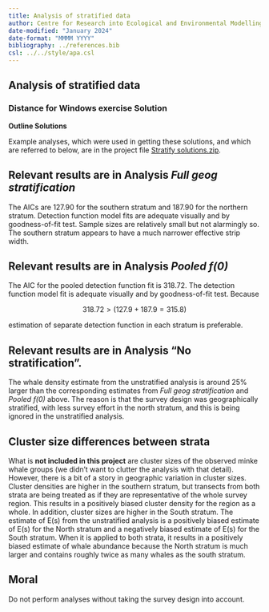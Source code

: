```yaml
---
title: Analysis of stratified data
author: Centre for Research into Ecological and Environmental Modelling <br> **University of St Andrews**
date-modified: "January 2024"
date-format: "MMMM YYYY"
bibliography: ../references.bib
csl: ../../style/apa.csl
---
```


:::{.callout-warning collapse=false appearance='default' icon=true}
# Analysis of stratified data
### Distance for Windows exercise Solution
:::


**Outline Solutions**

Example analyses, which were used in getting these solutions, and which are referred to below, are in the project file [Stratify solutions.zip](Stratify solutions.zip).

## Relevant results are in Analysis *Full geog stratification*

The AICs are 127.90 for the southern stratum and 187.90 for the northern stratum. Detection function model fits are adequate visually and by goodness-of-fit test. Sample sizes are relatively small but not alarmingly so. The southern stratum appears to have a much narrower effective strip width.

## Relevant results are in Analysis *Pooled f(0)*

The AIC for the pooled detection function fit is 318.72. The detection function model fit is adequate visually and by goodness-of-fit test. Because

$$318.72 > (127.9+187.9=315.8)$$

estimation of separate detection function in each stratum is preferable.

## Relevant results are in Analysis “No stratification”.

The whale density estimate from the unstratified analysis is around 25% larger than the corresponding estimates from *Full geog stratification* and *Pooled f(0)* above. The reason is that the survey design was geographically stratified, with less survey effort in the north stratum, and this is being ignored in the unstratified analysis.  

:::{.callout-note collapse=false appearance='default' icon=true}
## Cluster size differences between strata

What is **not included in this project** are cluster sizes of the observed minke whale groups (we didn’t want to clutter the analysis with that detail). However, there is a bit of a story in geographic variation in cluster sizes. Cluster densities are higher in the southern stratum, but transects from both strata are being treated as if they are representative of the whole survey region. This results in a positively biased cluster density for the region as a whole. In addition, cluster sizes are higher in the South stratum. The estimate of E(s) from the unstratified analysis is a positively biased estimate of E(s) for the North stratum and a negatively biased estimate of E(s) for the South stratum. When it is applied to both strata, it results in a positively biased estimate of whale abundance because the North stratum is much larger and contains roughly twice as many whales as the south stratum.
:::

:::{.callout-warning collapse=false appearance='default' icon=true}
## Moral
Do not perform analyses without taking the survey design into account.
:::
